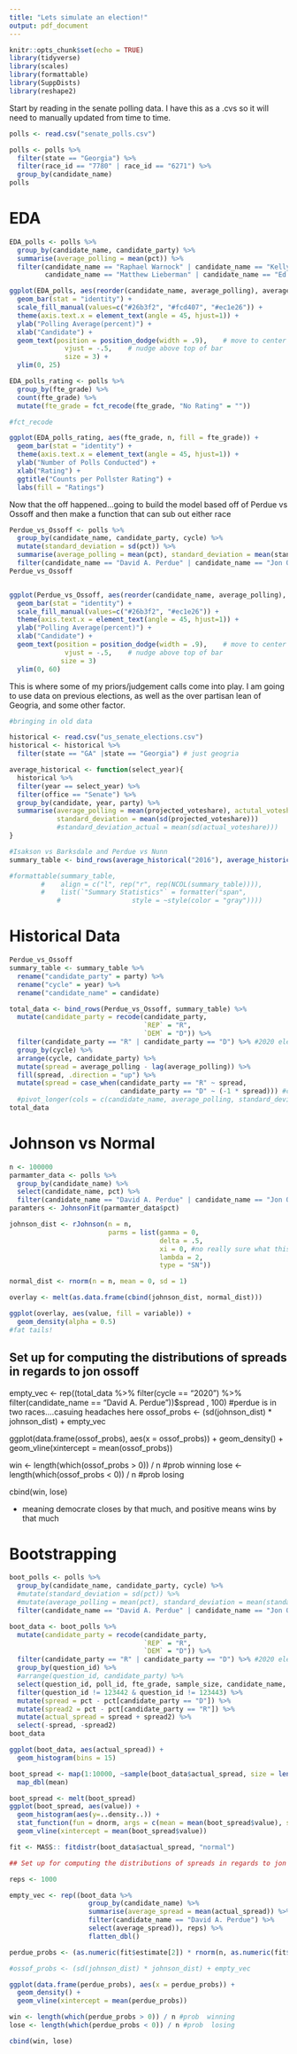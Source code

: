```yaml
---
title: "Lets simulate an election!"
output: pdf_document
---
```


```r
knitr::opts_chunk$set(echo = TRUE)
library(tidyverse)
library(scales)
library(formattable)
library(SuppDists)
library(reshape2)
```

Start by reading in the senate polling data. I have this as a .cvs so it will need to manually updated from time to time. 

```r
polls <- read.csv("senate_polls.csv")
```

```r
polls <- polls %>%
  filter(state == "Georgia") %>%
  filter(race_id == "7780" | race_id == "6271") %>%
  group_by(candidate_name)
polls
```

# EDA

```r
EDA_polls <- polls %>% 
  group_by(candidate_name, candidate_party) %>%
  summarise(average_polling = mean(pct)) %>%
  filter(candidate_name == "Raphael Warnock" | candidate_name == "Kelly Loeffler" | candidate_name == "Doug Collins" |
         candidate_name == "Matthew Lieberman" | candidate_name == "Ed Tarver" | candidate_name == "Brian Richard Slowinski")

ggplot(EDA_polls, aes(reorder(candidate_name, average_polling), average_polling, fill = candidate_party, label = round(average_polling, 2))) +
  geom_bar(stat = "identity") +
  scale_fill_manual(values=c("#26b3f2", "#fcd407", "#ec1e26")) +
  theme(axis.text.x = element_text(angle = 45, hjust=1)) +
  ylab("Polling Average(percent)") +
  xlab("Candidate") +
  geom_text(position = position_dodge(width = .9),    # move to center of bars
              vjust = -.5,    # nudge above top of bar
              size = 3) +
  ylim(0, 25)
```


```r
EDA_polls_rating <- polls %>% 
  group_by(fte_grade) %>%
  count(fte_grade) %>%
  mutate(fte_grade = fct_recode(fte_grade, "No Rating" = ""))

#fct_recode 

ggplot(EDA_polls_rating, aes(fte_grade, n, fill = fte_grade)) +
  geom_bar(stat = "identity") +
  theme(axis.text.x = element_text(angle = 45, hjust=1)) +
  ylab("Number of Polls Conducted") +
  xlab("Rating") +
  ggtitle("Counts per Pollster Rating") +
  labs(fill = "Ratings")
```
 
Now that the off happened...going to build the model based off of Perdue vs Ossoff and then make a function that can sub out either race

```r
Perdue_vs_Ossoff <- polls %>% 
  group_by(candidate_name, candidate_party, cycle) %>%
  mutate(standard_deviation = sd(pct)) %>%
  summarise(average_polling = mean(pct), standard_deviation = mean(standard_deviation)) %>%
  filter(candidate_name == "David A. Perdue" | candidate_name == "Jon Ossoff")
Perdue_vs_Ossoff


ggplot(Perdue_vs_Ossoff, aes(reorder(candidate_name, average_polling), average_polling, fill = candidate_party, label = round(average_polling, 2))) +
  geom_bar(stat = "identity") +
  scale_fill_manual(values=c("#26b3f2", "#ec1e26")) +
  theme(axis.text.x = element_text(angle = 45, hjust=1)) +
  ylab("Polling Average(percent)") +
  xlab("Candidate") +
  geom_text(position = position_dodge(width = .9),    # move to center of bars
              vjust = -.5,    # nudge above top of bar
             size = 3) 
  ylim(0, 60)
```

This is where some of my priors/judgement calls come into play. I am going to use data on previous elections, as well as the over partisan lean of Geogria, and some other factor.

```r
#bringing in old data

historical <- read.csv("us_senate_elections.csv")
historical <- historical %>%
  filter(state == "GA" |state == "Georgia") # just geogria

average_historical <- function(select_year){
  historical %>% 
  filter(year == select_year) %>%
  filter(office == "Senate") %>%
  group_by(candidate, year, party) %>%
  summarise(average_polling = mean(projected_voteshare), actutal_voteshare = mean(actual_voteshare),
            standard_deviation = mean(sd(projected_voteshare))) 
            #standard_deviation_actual = mean(sd(actual_voteshare)))
}

#Isakson vs Barksdale and Perdue vs Nunn
summary_table <- bind_rows(average_historical("2016"), average_historical("2014"))

#formattable(summary_table,
        #    align = c("l", rep("r", rep(NCOL(summary_table)))),
        #    list(`"Summary Statistics"` = formatter("span",
            #                  style = ~style(color = "gray"))))
```

# Historical Data
```r
Perdue_vs_Ossoff
summary_table <- summary_table %>%
  rename("candidate_party" = party) %>%
  rename("cycle" = year) %>%
  rename("candidate_name" = candidate)
```

```r
total_data <- bind_rows(Perdue_vs_Ossoff, summary_table) %>%
  mutate(candidate_party = recode(candidate_party, 
                                  `REP` = "R", 
                                  `DEM` = "D")) %>%
  filter(candidate_party == "R" | candidate_party == "D") %>% #2020 election will not have independents, only top two advance
  group_by(cycle) %>%
  arrange(cycle, candidate_party) %>%
  mutate(spread = average_polling - lag(average_polling)) %>%
  fill(spread, .direction = "up") %>%
  mutate(spread = case_when(candidate_party == "R" ~ spread,
                            candidate_party == "D" ~ (-1 * spread))) #creating the spread for both candidates based on party. THis took be a longggg time to figure out
  #pivot_longer(cols = c(candidate_name, average_polling, standard_deviation), names_to = "variables", values_to = "times")
total_data
```

# Johnson vs Normal

```r
n <- 100000
parmamter_data <- polls %>% 
  group_by(candidate_name) %>%
  select(candidate_name, pct) %>%
  filter(candidate_name == "David A. Perdue" | candidate_name == "Jon Ossoff")
paramters <- JohnsonFit(parmamter_data$pct)

johnson_dist <- rJohnson(n = n, 
                         parms = list(gamma = 0, 
                                      delta = .5, 
                                      xi = 0, #no really sure what this parameter is doing...
                                      lambda = 2, 
                                      type = "SN"))

normal_dist <- rnorm(n = n, mean = 0, sd = 1)

overlay <- melt(as.data.frame(cbind(johnson_dist, normal_dist)))

ggplot(overlay, aes(value, fill = variable)) +
  geom_density(alpha = 0.5)
#fat tails!
```

## Set up for computing the distributions of spreads in regards to jon ossoff

empty_vec <- rep((total_data %>% filter(cycle == "2020") %>% filter(candidate_name == "David A. Perdue"))$spread , 100)
#perdue is in two races....casuing headaches here
ossof_probs <- (sd(johnson_dist) * johnson_dist) + empty_vec

ggplot(data.frame(ossof_probs), aes(x = ossof_probs)) +
  geom_density() +
  geom_vline(xintercept = mean(ossof_probs))

win <- length(which(ossof_probs > 0)) / n #prob  winning
lose <- length(which(ossof_probs < 0)) / n #prob  losing

cbind(win, lose)

- meaning democrate closes by that much, and positive means wins by that much




# Bootstrapping

```r
boot_polls <- polls %>% 
  group_by(candidate_name, candidate_party, cycle) %>%
  #mutate(standard_deviation = sd(pct)) %>%
  #mutate(average_polling = mean(pct), standard_deviation = mean(standard_deviation)) %>%
  filter(candidate_name == "David A. Perdue" | candidate_name == "Jon Ossoff")

boot_data <- boot_polls %>%
  mutate(candidate_party = recode(candidate_party, 
                                  `REP` = "R", 
                                  `DEM` = "D")) %>%
  filter(candidate_party == "R" | candidate_party == "D") %>% #2020 election will not have independents, only top two advance
  group_by(question_id) %>%
  #arrange(question_id, candidate_party) %>%
  select(question_id, poll_id, fte_grade, sample_size, candidate_name, candidate_party, pct) %>%
  filter(question_id != 123442 & question_id != 123443) %>%
  mutate(spread = pct - pct[candidate_party == "D"]) %>%
  mutate(spread2 = pct - pct[candidate_party == "R"]) %>%
  mutate(actual_spread = spread + spread2) %>%
  select(-spread, -spread2)
boot_data
```

```r
ggplot(boot_data, aes(actual_spread)) +
  geom_histogram(bins = 15)
```

```r
boot_spread <- map(1:10000, ~sample(boot_data$actual_spread, size = length(boot_data), replace = TRUE)) %>%
  map_dbl(mean)

boot_spread <- melt(boot_spread)
ggplot(boot_spread, aes(value)) +
  geom_histogram(aes(y=..density..)) +
  stat_function(fun = dnorm, args = c(mean = mean(boot_spread$value), sd = sd(boot_spread$value))) +
  geom_vline(xintercept = mean(boot_spread$value))
```

```r
fit <- MASS:: fitdistr(boot_data$actual_spread, "normal")
```


```r
## Set up for computing the distributions of spreads in regards to jon ossoff

reps <- 1000

empty_vec <- rep((boot_data %>%
                    group_by(candidate_name) %>%
                    summarise(average_spread = mean(actual_spread)) %>%
                    filter(candidate_name == "David A. Perdue") %>%
                    select(average_spread)), reps) %>%
                    flatten_dbl()

perdue_probs <- (as.numeric(fit$estimate[2]) * rnorm(n, as.numeric(fit$estimate[1]), as.numeric(fit$estimate[2]))) + empty_vec

#ossof_probs <- (sd(johnson_dist) * johnson_dist) + empty_vec

ggplot(data.frame(perdue_probs), aes(x = perdue_probs)) +
  geom_density() +
  geom_vline(xintercept = mean(perdue_probs))

win <- length(which(perdue_probs > 0)) / n #prob  winning
lose <- length(which(perdue_probs < 0)) / n #prob  losing

cbind(win, lose)
```



